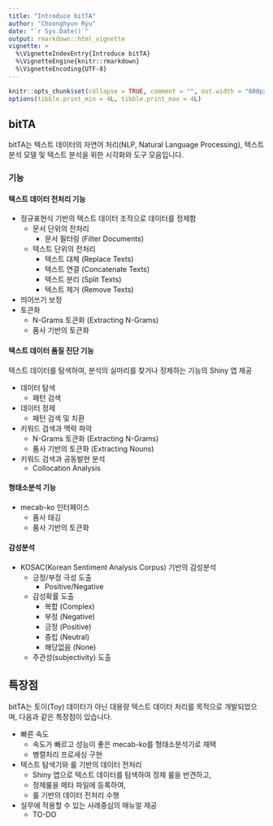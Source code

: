 ```yaml
---
title: "Introduce bitTA"
author: "Choonghyun Ryu"
date: "`r Sys.Date()`"
output: rmarkdown::html_vignette
vignette: >
  %\VignetteIndexEntry{Introduce bitTA}
  %\VignetteEngine{knitr::rmarkdown}
  %\VignetteEncoding{UTF-8}
---
```


```r
knitr::opts_chunk$set(collapse = TRUE, comment = "", out.width = "600px", dpi = 70)
options(tibble.print_min = 4L, tibble.print_max = 4L)
```

## bitTA

bitTA는 텍스트 데이터의 자연어 처리(NLP, Natural Language Processing), 텍스트 분석 모델 및 텍스트 분석을 위한 시각화와 도구 모음입니다.

### 기능

#### 텍스트 데이터 전처리 기능

* 정규표현식 기반의 텍스트 데이터 조작으로 데이터를 정제함
  + 문서 단위의 전처리
    +  문서 필터링 (Filter Documents)
  + 텍스트 단위의 전처리
      + 텍스트 대체 (Replace Texts)
      + 텍스트 연결 (Concatenate Texts)
      + 텍스트 분리 (Split Texts)
      + 텍스트 제거 (Remove Texts)
* 띄어쓰기 보정    
* 토큰화 
  + N-Grams 토큰화 (Extracting N-Grams)
  + 품사 기반의 토큰화

#### 텍스트 데이터 품질 진단 기능

텍스트 데이터를 탐색하여, 분석의 실마리를 찾거나 정제하는 기능의  Shiny 앱 제공

* 데이터 탐색
  + 패턴 검색
* 데이터 정제
  + 패턴 검색 및 치환
* 키워드 검색과 맥락 파악
  + N-Grams 토큰화 (Extracting N-Grams)
  + 품사 기반의 토큰화 (Extracting Nouns)
* 키워드 검색과 공동발현 분석
  + Collocation Analysis
        
#### 형태소분석 기능

* mecab-ko 인터페이스
  + 품사 태깅
  + 품사 기반의 토큰화
  
#### 감성분석

* KOSAC(Korean Sentiment Analysis Corpus) 기반의 감성분석
  + 긍정/부정 극성 도출
      + Positive/Negative
  + 감성확률 도출
      + 복합 (Complex)
      + 부정 (Negative)
      + 긍정 (Positive)
      + 중립 (Neutral)
      + 해당없음 (None)
  + 주관성(subjectivity) 도출  
      
## 특장점

bitTA는 토이(Toy) 데이터가 아닌 대용량 텍스트 데이터 처리를 목적으로 개발되었으며, 다음과 같은 특장점이 있습니다.

* 빠른 속도
  + 속도가 빠르고 성능이 좋은 mecab-ko를 형태소분석기로 채택
  + 병렬처리 프로세싱 구현
* 텍스트 탐색기와 룰 기반의 데이터 전처리
  + Shiny 앱으로 텍스트 데이터를 탐색하여 정제 룰을 반견하고,
  + 정제룰을 메타 파일에 등록하여,
  + 룰 기반의 데이터 전처리 수행
* 실무에 적용할 수 있는 사례중심의 매뉴얼 제공
  + TO-DO
  
  
    
    